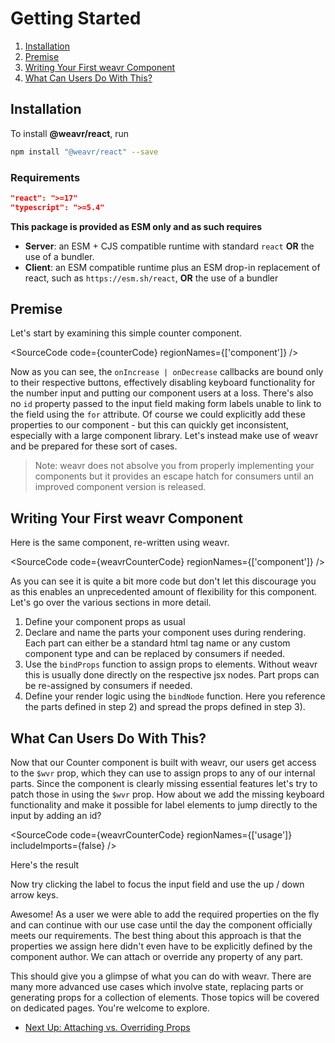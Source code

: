 


# Getting Started

1. [Installation](#installation)
2. [Premise](#premise)
3. [Writing Your First weavr Component](#writing-your-first-weavr-component)
4. [What Can Users Do With This?](#what-can-users-do-with-this)

## Installation

To install **@weavr/react**, run

```bash
npm install "@weavr/react" --save
```

### Requirements

```json
"react": ">=17"
"typescript": ">=5.4"
```

**This package is provided as ESM only and as such requires**

- **Server**: an ESM + CJS compatible runtime with standard `react` **OR** the use of a bundler.
- **Client**: an ESM compatible runtime plus an ESM drop-in replacement of react, such as `https://esm.sh/react`,
  **OR** the use of a bundler

## Premise

Let's start by examining this simple counter component.

<SourceCode code={counterCode} regionNames={['component']} />

<Canvas of={Stories.CounterStory} />

Now as you can see, the `onIncrease | onDecrease` callbacks are bound only to
their respective buttons, effectively disabling keyboard functionality for the
number input and putting our component users at a loss. There's also no `id`
property passed to the input field making form labels unable to link to the
field using the `for` attribute. Of course we could explicitly add these properties to
our component - but this can quickly get inconsistent, especially with a large component library.
Let's instead make use of weavr and be prepared for these sort of cases.

> Note: weavr does not absolve you from properly implementing your components but it provides an escape hatch for consumers
> until an improved component version is released.

## Writing Your First weavr Component

Here is the same component, re-written using weavr.

<SourceCode code={weavrCounterCode} regionNames={['component']} />

As you can see it is quite a bit more code but don't let this discourage you as this enables an unprecedented amount of flexibility for this component.
Let's go over the various sections in more detail.

1. Define your component props as usual
2. Declare and name the parts your component uses during rendering. Each part can either be a standard html tag name or any custom component type and can be replaced by consumers if needed.
3. Use the `bindProps` function to assign props to elements. Without weavr this is usually done directly on the respective jsx nodes. Part props can be re-assigned by consumers if needed.
4. Define your render logic using the `bindNode` function. Here you reference the parts defined in step 2) and spread the props defined in step 3).

## What Can Users Do With This?

Now that our Counter component is built with weavr, our users get access to the `$wvr` prop,
which they can use to assign props to any of our internal parts.
Since the component is clearly missing essential features let's try to patch those in using
the `$wvr` prop. How about we add the missing keyboard functionality and make it possible for
label elements to jump directly to the input by adding an id?

<SourceCode
  code={weavrCounterCode}
  regionNames={['usage']}
  includeImports={false}
/>

Here's the result

<Canvas of={Stories.CounterWeavrStory} sourceState="none" />

Now try clicking the label to focus the input field and use the up / down arrow keys.

Awesome! As a user we were able to add the required properties on the fly and
can continue with our use case until the day the component officially meets
our requirements. The best thing about this approach is that the properties we assign here
didn't even have to be explicitly defined by the component author. We can attach
or override any property of any part.

This should give you a glimpse of what you can do with weavr. There are many more advanced use cases
which involve state, replacing parts or generating props for a collection of elements.
Those topics will be covered on dedicated pages. You're welcome to explore.

- [Next Up: Attaching vs. Overriding Props](?path=/docs/react-attaching-vs-overriding-props--docs)
